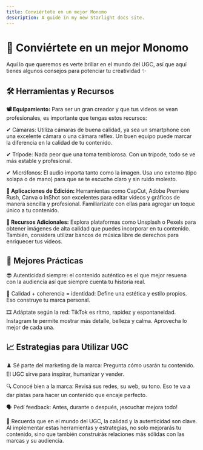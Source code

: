 ```yaml
---
title: Conviértete en un mejor Monomo
description: A guide in my new Starlight docs site.
---
```


# 🤩 Conviértete en un mejor Monomo

Aquí lo que queremos es verte brillar en el mundo del UGC, así que aquí tienes algunos consejos para potenciar tu creatividad ✨

## 🛠️ Herramientas y Recursos

**📽 Equipamiento:** Para ser  un gran creador y que tus videos se vean profesionales, es importante que tengas estos recursos:

✔ Cámaras: Utiliza cámaras de buena calidad, ya sea un smartphone con una excelente cámara o una cámara réflex. Un buen equipo puede marcar la diferencia en la calidad de tu contenido.

✔ Trípode: Nada peor que una toma temblorosa. Con un trípode, todo se ve más estable y profesional.

✔ Micrófonos: El audio importa tanto como la imagen. Usa uno externo (tipo solapa o de mano) para que se te escuche claro y sin ruido molesto. 

**📱 Aplicaciones de Edición:** Herramientas como CapCut, Adobe Premiere Rush, Canva o InShot son excelentes para editar videos y gráficos de manera sencilla y profesional. Familiarízate con ellas para agregar un toque único a tu contenido.

**📸 Recursos Adicionales:** Explora plataformas como Unsplash o Pexels para obtener imágenes de alta calidad que puedes incorporar en tu contenido. También, considera utilizar bancos de música libre de derechos para enriquecer tus videos.

## 🤙 Mejores Prácticas

😎 Autenticidad siempre: el contenido auténtico es el que mejor resuena con la audiencia así que siempre cuenta tu historia real.

🎨 Calidad + coherencia = identidad: Define una estética y estilo propios. Eso construye tu marca personal.

🎞️ Adáptate según la red: TikTok es ritmo, rapidez y espontaneidad. Instagram te permite mostrar más detalle, belleza y calma. Aprovecha lo mejor de cada una.

## 📈  Estrategias para Utilizar UGC

♟️ Sé parte del marketing de la marca:  Pregunta cómo usarán tu contenido. El UGC sirve para inspirar, humanizar y vender.

🔍 Conocé bien a la marca:  Revisá sus redes, su web, su tono. Eso te va a dar pistas para hacer un contenido que encaje perfecto.

🗣 Pedí feedback: Antes, durante o después, ¡escuchar mejora todo!

🚀 Recuerda que en el mundo del UGC, la calidad y la autenticidad son clave. Al implementar estas herramientas y estrategias, no solo mejorarás tu contenido, sino que también construirás relaciones más sólidas con las marcas y su audiencia.
